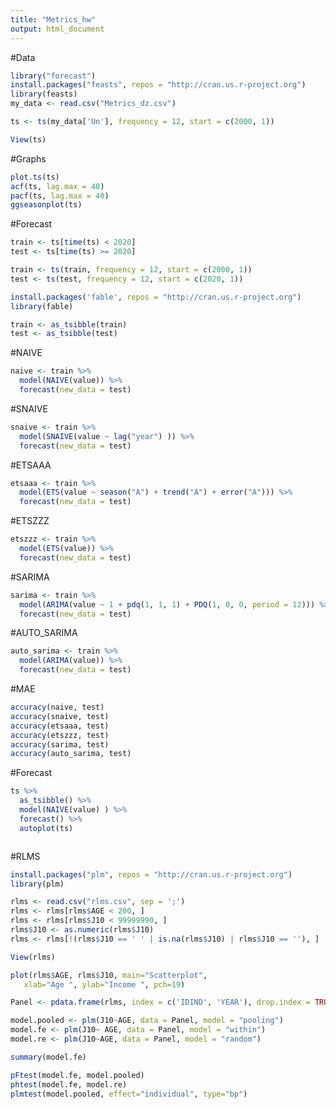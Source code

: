 ```yaml
---
title: "Metrics_hw"
output: html_document
---
```


#Data
```r
library("forecast")
install.packages("feasts", repos = "http://cran.us.r-project.org")
library(feasts)
my_data <- read.csv("Metrics_dz.csv") 

ts <- ts(my_data['Un'], frequency = 12, start = c(2000, 1))

View(ts)
```


#Graphs
```r
plot.ts(ts)
acf(ts, lag.max = 40)
pacf(ts, lag.max = 40)
ggseasonplot(ts)
```


#Forecast
```r
train <- ts[time(ts) < 2020]
test <- ts[time(ts) >= 2020]

train <- ts(train, frequency = 12, start = c(2000, 1))
test <- ts(test, frequency = 12, start = c(2020, 1))

install.packages('fable', repos = "http://cran.us.r-project.org")
library(fable)

train <- as_tsibble(train)
test <- as_tsibble(test)
```

#NAIVE
```r
naive <- train %>%
  model(NAIVE(value)) %>%
  forecast(new_data = test)
```


#SNAIVE
```r
snaive <- train %>%
  model(SNAIVE(value ~ lag("year") )) %>%
  forecast(new_data = test)
```

#ETSAAA
```r
etsaaa <- train %>%
  model(ETS(value ~ season("A") + trend("A") + error("A"))) %>%
  forecast(new_data = test)
```

#ETSZZZ

```r
etszzz <- train %>%
  model(ETS(value)) %>%
  forecast(new_data = test)
```

#SARIMA

```r
sarima <- train %>%
  model(ARIMA(value ~ 1 + pdq(1, 1, 1) + PDQ(1, 0, 0, period = 12))) %>%
  forecast(new_data = test)
```

#AUTO_SARIMA

```r
auto_sarima <- train %>%
  model(ARIMA(value)) %>%
  forecast(new_data = test)
```

#MAE
```r
accuracy(naive, test)
accuracy(snaive, test)
accuracy(etsaaa, test)
accuracy(etszzz, test)
accuracy(sarima, test)
accuracy(auto_sarima, test)

```

#Forecast
```r
ts %>%
  as_tsibble() %>%
  model(NAIVE(value) ) %>%
  forecast() %>%
  autoplot(ts)



```

#RLMS
```r
install.packages("plm", repos = "http://cran.us.r-project.org")
library(plm)
```

```r
rlms <- read.csv("rlms.csv", sep = ';')
rlms <- rlms[rlms$AGE < 200, ]
rlms <- rlms[rlms$J10 < 99999990, ]
rlms$J10 <- as.numeric(rlms$J10)
rlms <- rlms[!(rlms$J10 == ' ' | is.na(rlms$J10) | rlms$J10 == ''), ]

View(rlms)

```

```r
plot(rlms$AGE, rlms$J10, main="Scatterplot",
   xlab="Age ", ylab="Income ", pch=19)

Panel <- pdata.frame(rlms, index = c('IDIND', 'YEAR'), drop.index = TRUE)

```

```r
model.pooled <- plm(J10~AGE, data = Panel, model = "pooling")
model.fe <- plm(J10~ AGE, data = Panel, model = "within")
model.re <- plm(J10~AGE, data = Panel, model = "random")
```

```r
summary(model.fe)
```


```r
pFtest(model.fe, model.pooled)
phtest(model.fe, model.re)
plmtest(model.pooled, effect="individual", type="bp")
```


